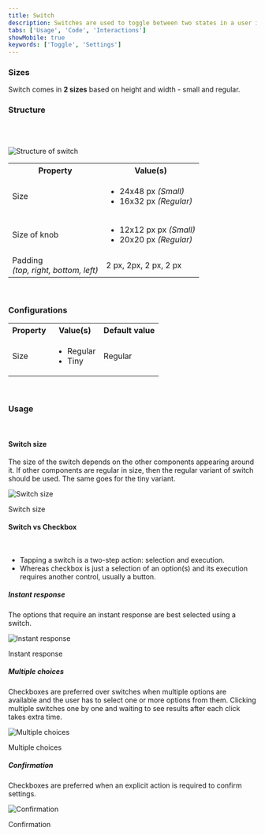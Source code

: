 ```yaml
---
title: Switch
description: Switches are used to toggle between two states in a user interface - ON and OFF, hence resembling the real-life switches used to turn something ON or OFF.
tabs: ['Usage', 'Code', 'Interactions']
showMobile: true
keywords: ['Toggle', 'Settings']
---
```


<Preview name='components-switch-all--all' />

### Sizes

Switch comes in **2 sizes** based on height and width - small and regular.
<Preview name='components-switch-variants-size--size' />

### Structure
<br/>
<br/>

![Structure of switch](./images/switch-structure.png)
<br/>

<table style={{width: "100%"}}>
 <tbody>
   <tr>
     <th style={{width:"50%",  textAlign: "left"}}>Property</th>
     <th style={{width:"50%",  textAlign: "left"}}>Value(s)</th>
   </tr>
   <tr style={{verticalAlign: "top"}}>
     <td>Size</td>
     <td>
         <ul>
             <li>24x48 px <em>(Small)</em></li>
             <li>16x32 px <em>(Regular)</em></li>
         </ul>
     </td>
   </tr>
   <tr style={{verticalAlign: "top"}}>
     <td>Size of knob</td>
     <td>
         <ul>
             <li>12x12 px px <em>(Small)</em></li>
             <li>20x20 px <em>(Regular)</em></li>
         </ul>
     </td>
   </tr>
   <tr style={{verticalAlign: "top"}}>
     <td>Padding <br/><em>(top, right, bottom, left)</em></td>
     <td>2 px, 2px, 2 px, 2 px </td>
   </tr>
 </tbody>
</table>
<br/>


### Configurations
<table style={{width: "100%"}}>
  <tbody>
    <tr>
      <th style={{width:"33%", textAlign: "left"}}>Property</th>
      <th style={{width:"33%", textAlign: "left"}}>Value(s)</th>
      <th style={{width:"33%", textAlign: "left"}}>Default value</th>
    </tr>
    <tr style={{verticalAlign: "top"}}>
      <td>Size</td>
      <td>
        <ul>
            <li>Regular</li>
            <li>Tiny</li>
        </ul>
      </td>
      <td>Regular</td>
    </tr>
  </tbody>
</table>
<br/>

### Usage

<br/>

#### Switch size

The size of the switch depends on the other components appearing around it. If other components are regular in size, then the regular variant of switch should be used. The same goes for the tiny variant.

![Switch size](./images/switch-3.png)
<Caption> Switch size </Caption>

<br/>

#### Switch vs Checkbox

<br/>

<ul>
<li> Tapping a switch is a two-step action: selection and execution. </li>
<li> Whereas checkbox is just a selection of an option(s) and its execution requires another control, usually a button. </li>
</ul>

##### Instant response

The options that require an instant response are best selected using a switch.

![Instant response](./images/switch-4.png)
<Caption> Instant response </Caption>

<br/>

##### Multiple choices

Checkboxes are preferred over switches when multiple options are available and the user has to select one or more options from them. Clicking multiple switches one by one and waiting to see results after each click takes extra time.

![Multiple choices](./images/switch-5.png)
<Caption> Multiple choices </Caption>

<br/>

##### Confirmation

Checkboxes are preferred when an explicit action is required to confirm settings.

![Confirmation](./images/switch-6.png)
<Caption> Confirmation </Caption>

<br/>
<br/>
